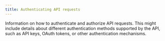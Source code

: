 ```yaml
---
title: Authenticating API requests
---
```


Information on how to authenticate and authorize API requests. This might include details about different authentication methods supported by the API, such as API keys, OAuth tokens, or other authentication mechanisms.
